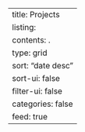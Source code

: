 ---
title: Projects
listing:
    contents: .
    type: grid
    sort: "date desc"
    sort-ui: false
    filter-ui: false
    categories: false
    feed: true
---